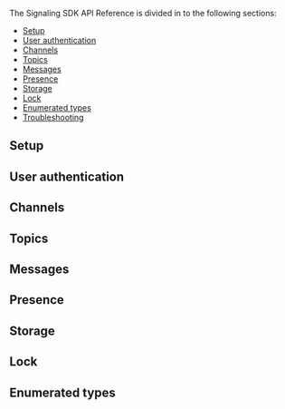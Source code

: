 <PlatformWrapper platform="linux-cpp, windows">

The Signaling SDK API Reference is divided in to the following sections:

* [Setup](#setup)
* [User authentication](#user-authentication)
* [Channels](#channels)
* [Topics](#topics)
* [Messages](#messages)
* [Presence](#presence)
* [Storage](#storage)
* [Lock](#lock)
* [Enumerated types](#enumerated-types)
* [Troubleshooting](#troubleshooting)

## Setup
<Configuration ag_platform='cpp' />

## User authentication
<UserAuthentication ag_platform='cpp' />

## Channels
<Channels ag_platform='cpp' />

## Topics
<Topics ag_platform='cpp' />

## Messages
<Messages ag_platform='cpp' />

## Presence
<Presence ag_platform='cpp' />

## Storage
<Storage ag_platform='cpp' />

## Lock
<Lock ag_platform='cpp' />

## Enumerated types
<Enums ag_platform='cpp' />

<Troubleshooting ag_platform='cpp' />

</PlatformWrapper>